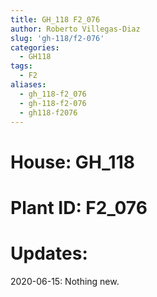 ```yaml
---
title: GH_118 F2_076
author: Roberto Villegas-Diaz
slug: 'gh-118/f2-076'
categories:
  - GH118
tags:
  - F2
aliases:
  - gh_118-f2_076
  - gh-118-f2-076
  - gh118-f2076
---
```


# **House**: GH_118
# **Plant ID**: F2_076
# **Updates**: 
2020-06-15: Nothing new.
